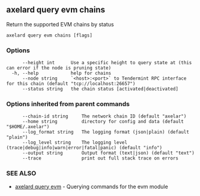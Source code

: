 ## axelard query evm chains

Return the supported EVM chains by status

```
axelard query evm chains [flags]
```

### Options

```
      --height int      Use a specific height to query state at (this can error if the node is pruning state)
  -h, --help            help for chains
      --node string     `<host>:<port>` to Tendermint RPC interface for this chain (default "tcp://localhost:26657")
      --status string   the chain status [activated|deactivated]
```

### Options inherited from parent commands

```
      --chain-id string     The network chain ID (default "axelar")
      --home string         directory for config and data (default "$HOME/.axelar")
      --log_format string   The logging format (json|plain) (default "plain")
      --log_level string    The logging level (trace|debug|info|warn|error|fatal|panic) (default "info")
      --output string       Output format (text|json) (default "text")
      --trace               print out full stack trace on errors
```

### SEE ALSO

- [axelard query evm](/cli-docs/v0_31_3/axelard_query_evm) - Querying commands for the evm module
